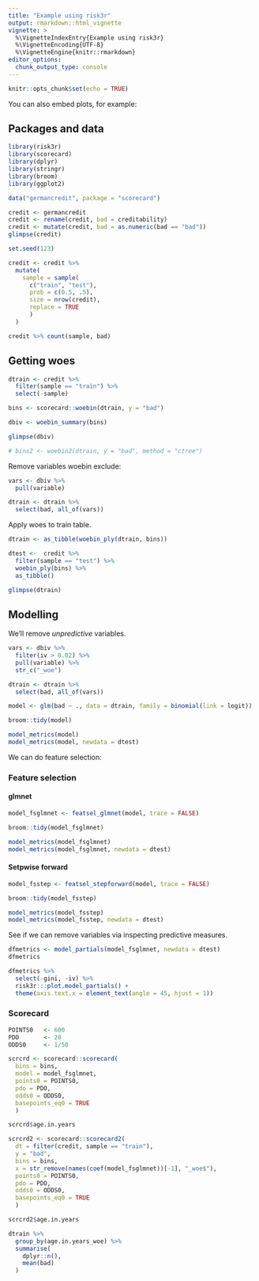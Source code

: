 ```yaml
---
title: "Example using risk3r"
output: rmarkdown::html_vignette
vignette: >
  %\VignetteIndexEntry{Example using risk3r}
  %\VignetteEncoding{UTF-8}
  %\VignetteEngine{knitr::rmarkdown}
editor_options: 
  chunk_output_type: console
---
```



```r
knitr::opts_chunk$set(echo = TRUE)
```

You can also embed plots, for example:

## Packages and data

```r
library(risk3r)
library(scorecard)
library(dplyr)
library(stringr)
library(broom)
library(ggplot2)
```

```r
data("germancredit", package = "scorecard")

credit <- germancredit
credit <- rename(credit, bad = creditability)
credit <- mutate(credit, bad = as.numeric(bad == "bad"))
glimpse(credit)

set.seed(123)

credit <- credit %>% 
  mutate(
    sample = sample(
      c("train", "test"), 
      prob = c(0.5, .5), 
      size = nrow(credit),
      replace = TRUE
      )
  )

credit %>% count(sample, bad)
```

## Getting woes

```r
dtrain <- credit %>% 
  filter(sample == "train") %>% 
  select(-sample)

bins <- scorecard::woebin(dtrain, y = "bad")
```

```r
dbiv <- woebin_summary(bins)

glimpse(dbiv)
```

```r
# bins2 <- woebin2(dtrain, y = "bad", method = "ctree")
```

Remove variables woebin exclude:

```r
vars <- dbiv %>% 
  pull(variable)

dtrain <- dtrain %>% 
  select(bad, all_of(vars))
```

Apply woes to train table.

```r
dtrain <- as_tibble(woebin_ply(dtrain, bins))

dtest <-  credit %>% 
  filter(sample == "test") %>% 
  woebin_ply(bins) %>% 
  as_tibble()

glimpse(dtrain)
```


## Modelling

We'll remove _unpredictive_ variables.

```r
vars <- dbiv %>% 
  filter(iv > 0.02) %>% 
  pull(variable) %>% 
  str_c("_woe")

dtrain <- dtrain %>% 
  select(bad, all_of(vars))

model <- glm(bad ~ ., data = dtrain, family = binomial(link = logit))

broom::tidy(model)

model_metrics(model)
model_metrics(model, newdata = dtest)
```

We can do feature selection:

### Feature selection 

#### glmnet

```r
model_fsglmnet <- featsel_glmnet(model, trace = FALSE)

broom::tidy(model_fsglmnet)

model_metrics(model_fsglmnet)
model_metrics(model_fsglmnet, newdata = dtest)
```

#### Setpwise forward

```r
model_fsstep <- featsel_stepforward(model, trace = FALSE)

broom::tidy(model_fsstep)

model_metrics(model_fsstep)
model_metrics(model_fsstep, newdata = dtest)
```

See if we can remove variables via inspecting predictive measures.

```r
dfmetrics <- model_partials(model_fsglmnet, newdata = dtest)
dfmetrics

dfmetrics %>% 
  select(-gini, -iv) %>% 
  risk3r:::plot.model_partials() +
  theme(axis.text.x = element_text(angle = 45, hjust = 1))
```

### Scorecard

```r
POINTS0   <- 600
PDO       <- 20
ODDS0     <- 1/50

scrcrd <- scorecard::scorecard(
  bins = bins, 
  model = model_fsglmnet, 
  points0 = POINTS0,
  pdo = PDO,
  odds0 = ODDS0,
  basepoints_eq0 = TRUE
  )

scrcrd$age.in.years

scrcrd2 <- scorecard::scorecard2(
  dt = filter(credit, sample == "train"),
  y = "bad",
  bins = bins,
  x = str_remove(names(coef(model_fsglmnet))[-1], "_woe$"),
  points0 = POINTS0,
  pdo = PDO,
  odds0 = ODDS0,
  basepoints_eq0 = TRUE
  )

scrcrd2$age.in.years

dtrain %>% 
  group_by(age.in.years_woe) %>% 
  summarise(
    dplyr::n(),
    mean(bad)
  )
```


